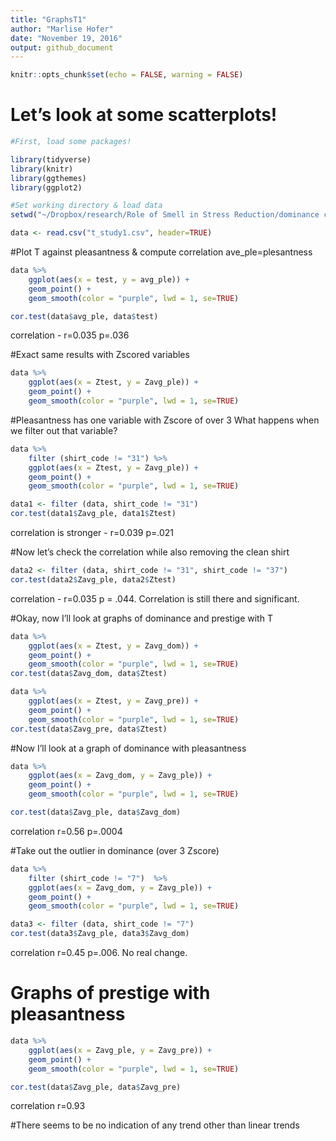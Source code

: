 ```yaml
---
title: "GraphsT1"
author: "Marlise Hofer"
date: "November 19, 2016"
output: github_document
---
```


```r
knitr::opts_chunk$set(echo = FALSE, warning = FALSE)
```
# Let's look at some scatterplots!
```r
#First, load some packages!

library(tidyverse)
library(knitr)
library(ggthemes)
library(ggplot2)

#Set working directory & load data
setwd("~/Dropbox/research/Role of Smell in Stress Reduction/dominance communication between men/TStudiesR")

data <- read.csv("t_study1.csv", header=TRUE)
```

#Plot T against pleasantness & compute correlation
ave_ple=plesantness

```r
data %>% 
	ggplot(aes(x = test, y = avg_ple)) + 
	geom_point() +
	geom_smooth(color = "purple", lwd = 1, se=TRUE)

cor.test(data$avg_ple, data$test)
```

correlation - r=0.035  p=.036

#Exact same results with Zscored variables

```r
data %>% 
	ggplot(aes(x = Ztest, y = Zavg_ple)) + 
	geom_point() +
	geom_smooth(color = "purple", lwd = 1, se=TRUE)

```

#Pleasantness has one variable with Zscore of over 3
What happens when we filter out that variable?

```r
data %>% 
	filter (shirt_code != "31") %>% 
	ggplot(aes(x = Ztest, y = Zavg_ple)) + 
	geom_point() +
	geom_smooth(color = "purple", lwd = 1, se=TRUE)

data1 <- filter (data, shirt_code != "31")
cor.test(data1$Zavg_ple, data1$Ztest)
```
correlation is stronger - r=0.039 p=.021

#Now let's check the correlation while also removing the clean shirt
```r

data2 <- filter (data, shirt_code != "31", shirt_code != "37")
cor.test(data2$Zavg_ple, data2$Ztest)

```
correlation - r=0.035 p = .044. Correlation is still there and significant.

#Okay, now I'll look at graphs of dominance and prestige with T
```r
data %>% 
	ggplot(aes(x = Ztest, y = Zavg_dom)) + 
	geom_point() +
	geom_smooth(color = "purple", lwd = 1, se=TRUE)
cor.test(data$Zavg_dom, data$Ztest)

data %>% 
	ggplot(aes(x = Ztest, y = Zavg_pre)) + 
	geom_point() +
	geom_smooth(color = "purple", lwd = 1, se=TRUE)
cor.test(data$Zavg_pre, data$Ztest)
```

#Now I'll look at a graph of dominance with pleasantness
```r
data %>% 
	ggplot(aes(x = Zavg_dom, y = Zavg_ple)) + 
	geom_point() +
	geom_smooth(color = "purple", lwd = 1, se=TRUE)

cor.test(data$Zavg_ple, data$Zavg_dom)
```
correlation r=0.56  p=.0004

#Take out the outlier in dominance (over 3 Zscore)
```r
data %>% 
	filter (shirt_code != "7")  %>% 
	ggplot(aes(x = Zavg_dom, y = Zavg_ple)) + 
	geom_point() +
	geom_smooth(color = "purple", lwd = 1, se=TRUE)

data3 <- filter (data, shirt_code != "7")
cor.test(data3$Zavg_ple, data3$Zavg_dom)
```
correlation r=0.45  p=.006. No real change.

# Graphs of prestige with pleasantness
```r
data %>% 
	ggplot(aes(x = Zavg_ple, y = Zavg_pre)) + 
	geom_point() +
	geom_smooth(color = "purple", lwd = 1, se=TRUE)

cor.test(data$Zavg_ple, data$Zavg_pre)
```
correlation r=0.93

#There seems to be no indication of any trend other than linear trends